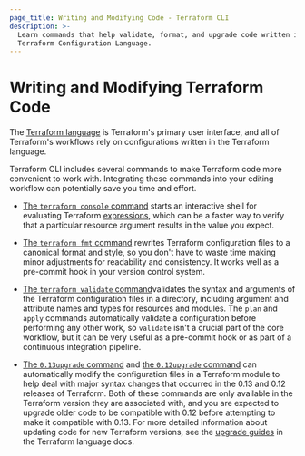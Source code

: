 ```yaml
---
page_title: Writing and Modifying Code - Terraform CLI
description: >-
  Learn commands that help validate, format, and upgrade code written in the
  Terraform Configuration Language.
---
```


# Writing and Modifying Terraform Code

The [Terraform language](https://github.com/hashicorp/terraform/tree/main/website/docs/language) is Terraform's primary
user interface, and all of Terraform's workflows rely on configurations written
in the Terraform language.

Terraform CLI includes several commands to make Terraform code more convenient
to work with. Integrating these commands into your editing workflow can
potentially save you time and effort.

- [The `terraform console` command](https://github.com/hashicorp/terraform/blob/main/website/docs/cli/commands/console.mdx)   starts an
  interactive shell for evaluating Terraform
  [expressions](https://github.com/hashicorp/terraform/tree/main/website/docs/language/expressions), which can be a faster   way
  to verify that a particular resource argument results in the value you expect.

- [The `terraform fmt` command](https://github.com/hashicorp/terraform/blob/28643516b229e5542e3943893fe4c1ed15fba48e/website/docs/cli/commands/fmt.mdx)     rewrites Terraform
  configuration files to a canonical format and style, so you don't have to
  waste time making minor adjustments for readability and consistency. It works
  well as a pre-commit hook in your version control system.

- [The `terraform validate` command](https://github.com/hashicorp/terraform/blob/28643516b229e5542e3943893fe4c1ed15fba48e/website/docs/cli/commands/validate.mdx)validates the
  syntax and arguments of the Terraform configuration files in a directory,
  including argument and attribute names and types for resources and modules.
  The `plan` and `apply` commands automatically validate a configuration before
  performing any other work, so `validate` isn't a crucial part of the core
  workflow, but it can be very useful as a pre-commit hook or as part of a
  continuous integration pipeline.

- [The `0.13upgrade` command](https://github.com/hashicorp/terraform/blob/28643516b229e5542e3943893fe4c1ed15fba48e/website/docs/cli/commands/0.13upgrade.mdx) and
  [the `0.12upgrade` command](https://github.com/hashicorp/terraform/blob/28643516b229e5542e3943893fe4c1ed15fba48e/website/docs/cli/commands/0.12upgrade.mdx) can automatically
  modify the configuration files in a Terraform module to help deal with major
  syntax changes that occurred in the 0.13 and 0.12 releases of Terraform. Both
  of these commands are only available in the Terraform version they are
  associated with, and you are expected to upgrade older code to be compatible
  with 0.12 before attempting to make it compatible with 0.13. For more detailed
  information about updating code for new Terraform versions, see the [upgrade
  guides](https://github.com/hashicorp/terraform/blob/28643516b229e5542e3943893fe4c1ed15fba48e/website/docs/language/upgrade-guides/index.mdx) in the Terraform language docs.
